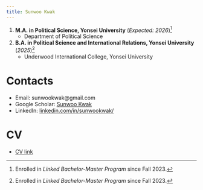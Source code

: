 ```yaml
---
title: Sunwoo Kwak
---
```


1. **M.A. in Political Science, Yonsei University** (*Expected: 2026*)[^fn.250223.172756]
    - Department of Political Science  

2. **B.A. in Political Science and International Relations, Yonsei University** (*2025*)[^fn.250223.172756]
    - Underwood International College, Yonsei University

# Contacts
- Email: sunwookwak@gmail.com
- Google Scholar: [Sunwoo Kwak](https://scholar.google.com/citations?user=c22rzSYAAAAJ&hl=en)
- LinkedIn: [linkedin.com/in/sunwookwak/](https://www.linkedin.com/in/sunwookwak/)

# CV
- [CV link](https://sunwookwak-polisci.github.io/website/CV.html)




[^fn.250223.172756]: Enrolled in *Linked Bachelor-Master Program* since Fall 2023.